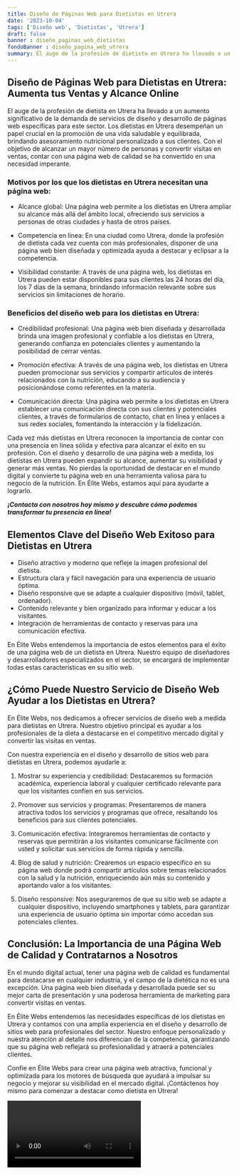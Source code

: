 ```yaml
---
title: Diseño de Páginas Web para Dietistas en Utrera
date: '2023-10-04'
tags: ['Diseño web', 'Dietistas', 'Utrera']
draft: false
banner : diseño_paginas_web_dietistas
fondoBanner : diseño_pagina_web_utrera
summary: El auge de la profesión de dietista en Utrera ha llevado a un aumento significativo de la demanda de servicios de diseño y desarrollo de páginas web específicas para este sector. Los dietistas en Utrera desempeñan un papel crucial en la promoción de una vida saludable y equilibrada, brindando asesoramiento nutricional personalizado a sus clientes. Con el objetivo de alcanzar un mayor número de personas y convertir visitas en ventas, contar con una página web de calidad se ha convertido en una necesidad imperante.
---
```


## Diseño de Páginas Web para Dietistas en Utrera: Aumenta tus Ventas y Alcance Online

El auge de la profesión de dietista en Utrera ha llevado a un aumento significativo de la demanda de servicios de diseño y desarrollo de páginas web específicas para este sector. Los dietistas en Utrera desempeñan un papel crucial en la promoción de una vida saludable y equilibrada, brindando asesoramiento nutricional personalizado a sus clientes. Con el objetivo de alcanzar un mayor número de personas y convertir visitas en ventas, contar con una página web de calidad se ha convertido en una necesidad imperante.

### Motivos por los que los dietistas en Utrera necesitan una página web:

- Alcance global: Una página web permite a los dietistas en Utrera ampliar su alcance más allá del ámbito local, ofreciendo sus servicios a personas de otras ciudades y hasta de otros países.

- Competencia en línea: En una ciudad como Utrera, donde la profesión de dietista cada vez cuenta con más profesionales, disponer de una página web bien diseñada y optimizada ayuda a destacar y eclipsar a la competencia.

- Visibilidad constante: A través de una página web, los dietistas en Utrera pueden estar disponibles para sus clientes las 24 horas del día, los 7 días de la semana, brindando información relevante sobre sus servicios sin limitaciones de horario.

### Beneficios del diseño web para los dietistas en Utrera:

- Credibilidad profesional: Una página web bien diseñada y desarrollada brinda una imagen profesional y confiable a los dietistas en Utrera, generando confianza en potenciales clientes y aumentando la posibilidad de cerrar ventas.

- Promoción efectiva: A través de una página web, los dietistas en Utrera pueden promocionar sus servicios y compartir artículos de interés relacionados con la nutrición, educando a su audiencia y posicionándose como referentes en la materia.

- Comunicación directa: Una página web permite a los dietistas en Utrera establecer una comunicación directa con sus clientes y potenciales clientes, a través de formularios de contacto, chat en línea y enlaces a sus redes sociales, fomentando la interacción y la fidelización.

Cada vez más dietistas en Utrera reconocen la importancia de contar con una presencia en línea sólida y efectiva para alcanzar el éxito en su profesión. Con el diseño y desarrollo de una página web a medida, los dietistas en Utrera pueden expandir su alcance, aumentar su visibilidad y generar más ventas. No pierdas la oportunidad de destacar en el mundo digital y convierte tu página web en una herramienta valiosa para tu negocio de la nutrición. En Élite Webs, estamos aquí para ayudarte a lograrlo.

***¡Contacta con nosotros hoy mismo y descubre cómo podemos transformar tu presencia en línea!***

<GifSeo />

<Cta />

## Elementos Clave del Diseño Web Exitoso para Dietistas en Utrera

- Diseño atractivo y moderno que refleje la imagen profesional del dietista.
- Estructura clara y fácil navegación para una experiencia de usuario óptima.
- Diseño responsive que se adapte a cualquier dispositivo (móvil, tablet, ordenador).
- Contenido relevante y bien organizado para informar y educar a los visitantes.
- Integración de herramientas de contacto y reservas para una comunicación efectiva.

En Élite Webs entendemos la importancia de estos elementos para el éxito de una página web de un dietista en Utrera. Nuestro equipo de diseñadores y desarrolladores especializados en el sector, se encargará de implementar todas estas características en su sitio web.

## ¿Cómo Puede Nuestro Servicio de Diseño Web Ayudar a los Dietistas en Utrera?

En Élite Webs, nos dedicamos a ofrecer servicios de diseño web a medida para dietistas en Utrera. Nuestro objetivo principal es ayudar a los profesionales de la dieta a destacarse en el competitivo mercado digital y convertir las visitas en ventas.

Con nuestra experiencia en el diseño y desarrollo de sitios web para dietistas en Utrera, podemos ayudarle a:

1. Mostrar su experiencia y credibilidad: Destacaremos su formación académica, experiencia laboral y cualquier certificado relevante para que los visitantes confíen en sus servicios.

2. Promover sus servicios y programas: Presentaremos de manera atractiva todos los servicios y programas que ofrece, resaltando los beneficios para sus clientes potenciales.

3. Comunicación efectiva: Integraremos herramientas de contacto y reservas que permitirán a los visitantes comunicarse fácilmente con usted y solicitar sus servicios de forma rápida y sencilla.

4. Blog de salud y nutrición: Crearemos un espacio específico en su página web donde podrá compartir artículos sobre temas relacionados con la salud y la nutrición, enriqueciendo aún más su contenido y aportando valor a los visitantes.

5. Diseño responsive: Nos aseguraremos de que su sitio web se adapte a cualquier dispositivo, incluyendo smartphones y tablets, para garantizar una experiencia de usuario óptima sin importar cómo accedan sus potenciales clientes.

## Conclusión: La Importancia de una Página Web de Calidad y Contratarnos a Nosotros

En el mundo digital actual, tener una página web de calidad es fundamental para destacarse en cualquier industria, y el campo de la dietética no es una excepción. Una página web bien diseñada y desarrollada puede ser su mejor carta de presentación y una poderosa herramienta de marketing para convertir visitas en ventas.

En Élite Webs entendemos las necesidades específicas de los dietistas en Utrera y contamos con una amplia experiencia en el diseño y desarrollo de sitios web para profesionales del sector. Nuestro enfoque personalizado y nuestra atención al detalle nos diferencian de la competencia, garantizando que su página web reflejará su profesionalidad y atraerá a potenciales clientes.

Confíe en Élite Webs para crear una página web atractiva, funcional y optimizada para los motores de búsqueda que ayudará a impulsar su negocio y mejorar su visibilidad en el mercado digital. ¡Contáctenos hoy mismo para comenzar a destacar como dietista en Utrera!

<Video />

<CtaBot job='Dietistas' city='Utrera'/>

<Gmaps query='Utrera+españa+maps' />